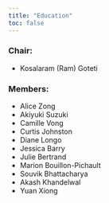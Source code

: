 ```yaml
---
title: "Education"
toc: false
---
```


### Chair:

-   Kosalaram (Ram) Goteti

### Members:

-   Alice Zong
-   Akiyuki Suzuki
-   Camille Vong
-   Curtis Johnston
-   Diane Longo
-   Jessica Barry
-   Julie Bertrand
-   Marion Bouillon-Pichault
-   Souvik Bhattacharya
-   Akash Khandelwal
-   Yuan Xiong


